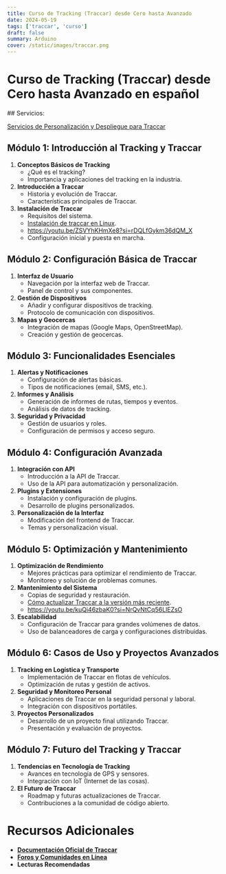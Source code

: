 ```yaml
---
title: Curso de Tracking (Traccar) desde Cero hasta Avanzado
date: 2024-05-19
tags: ['traccar', 'curso']
draft: false
summary: Arduino
cover: /static/images/traccar.png
---
```


# Curso de Tracking (Traccar) desde Cero hasta Avanzado en español

<TOCInline toc={props.toc} />
## Servicios:

[Servicios de Personalización y Despliegue para Traccar](/servicios/servicios-para-traccar)

## Módulo 1: Introducción al Tracking y Traccar

1. **Conceptos Básicos de Tracking**
   - ¿Qué es el tracking?
   - Importancia y aplicaciones del tracking en la industria.
2. **Introducción a Traccar**
   - Historia y evolución de Traccar.
   - Características principales de Traccar.
3. **Instalación de Traccar**
   - Requisitos del sistema.
   - [Instalación de traccar en Linux](/blog/como-instalar-traccar-en-ubuntu-en-digitalocean).
   - https://youtu.be/ZSVYhKHmXe8?si=rDQLfGykm36dQM_X
   - Configuración inicial y puesta en marcha.
## Módulo 2: Configuración Básica de Traccar

1. **Interfaz de Usuario**
   - Navegación por la interfaz web de Traccar.
   - Panel de control y sus componentes.
2. **Gestión de Dispositivos**
   - Añadir y configurar dispositivos de tracking.
   - Protocolo de comunicación con dispositivos.
3. **Mapas y Geocercas**
   - Integración de mapas (Google Maps, OpenStreetMap).
   - Creación y gestión de geocercas.

## Módulo 3: Funcionalidades Esenciales

1. **Alertas y Notificaciones**
   - Configuración de alertas básicas.
   - Tipos de notificaciones (email, SMS, etc.).
2. **Informes y Análisis**
   - Generación de informes de rutas, tiempos y eventos.
   - Análisis de datos de tracking.
3. **Seguridad y Privacidad**
   - Gestión de usuarios y roles.
   - Configuración de permisos y acceso seguro.

## Módulo 4: Configuración Avanzada

1. **Integración con API**
   - Introducción a la API de Traccar.
   - Uso de la API para automatización y personalización.
2. **Plugins y Extensiones**
   - Instalación y configuración de plugins.
   - Desarrollo de plugins personalizados.
3. **Personalización de la Interfaz**
   - Modificación del frontend de Traccar.
   - Temas y personalización visual.

## Módulo 5: Optimización y Mantenimiento

1. **Optimización de Rendimiento**
   - Mejores prácticas para optimizar el rendimiento de Traccar.
   - Monitoreo y solución de problemas comunes.
2. **Mantenimiento del Sistema**
   - Copias de seguridad y restauración.
   - [Cómo actualizar Traccar a la versión más reciente](/blog/como-actualizar-traccar-a-la-version-mas-reciente-en-digital-ocean).
   - https://youtu.be/kuQi46zbaK0?si=NrQvNtCq56LlEZsO
3. **Escalabilidad**
   - Configuración de Traccar para grandes volúmenes de datos.
   - Uso de balanceadores de carga y configuraciones distribuidas.

## Módulo 6: Casos de Uso y Proyectos Avanzados

1. **Tracking en Logística y Transporte**
   - Implementación de Traccar en flotas de vehículos.
   - Optimización de rutas y gestión de activos.
2. **Seguridad y Monitoreo Personal**
   - Aplicaciones de Traccar en la seguridad personal y laboral.
   - Integración con dispositivos portátiles.
3. **Proyectos Personalizados**
   - Desarrollo de un proyecto final utilizando Traccar.
   - Presentación y evaluación de proyectos.

## Módulo 7: Futuro del Tracking y Traccar

1. **Tendencias en Tecnología de Tracking**
   - Avances en tecnología de GPS y sensores.
   - Integración con IoT (Internet de las cosas).
2. **El Futuro de Traccar**
   - Roadmap y futuras actualizaciones de Traccar.
   - Contribuciones a la comunidad de código abierto.

# Recursos Adicionales

- **[Documentación Oficial de Traccar](https://www.traccar.org/documentation/)**
- **[Foros y Comunidades en Línea](https://www.traccar.org/forums/)**
- **Lecturas Recomendadas**

